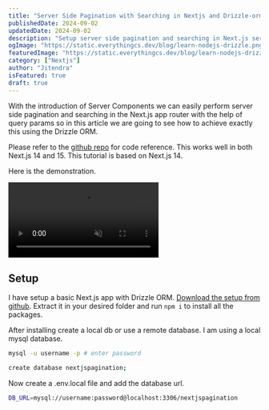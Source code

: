 ```yaml
---
title: "Server Side Pagination with Searching in Nextjs and Drizzle-orm"
publishedDate: 2024-09-02
updatedDate: 2024-09-02
description: "Setup server side pagination and searching in Next.js server components using Drizzle ORM"
ogImage: "https://static.everythingcs.dev/blog/learn-nodejs-drizzle.png"
featuredImage: "https://static.everythingcs.dev/blog/learn-nodejs-drizzle.png"
category: ["Nextjs"]
author: "Jitendra"
isFeatured: true
draft: true
---
```



With the introduction of Server Components we can easily perform server side pagination and searching in the Next.js app router with the help of query params so in this article we are going to see how to achieve exactly this using the Drizzle ORM.

Please refer to the [github repo](https://github.com/ksjitendra18/nextjs-pagination.git) for code reference. This works well in both Next.js 14 and 15. This tutorial is based on Next.js 14.

Here is the demonstration.

<video muted controls>
  <source src="https://static.everythingcs.dev/blog/pagination-nextjs-291023/nextjs-server-side-pagination-server-components-drizzle-orm.mp4" />
</video>

## Setup

I have setup a basic Next.js app with Drizzle ORM. [Download the setup from github](https://github.com/ksjitendra18/nextjs-pagination/archive/refs/heads/starter-code.zip). Extract it in your desired folder and run `npm i` to install all the packages.

After installing create a local db or use a remote database. I am using a local mysql database.

<CodeContainer fileName="terminal">

  ```bash 
  mysql -u username -p # enter password 
  ```

</CodeContainer>

<CodeContainer fileName="terminal">

```bash 
create database nextjspagination;
```

</CodeContainer>

Now create a .env.local file and add the database url.

<CodeContainer fileName="terminal">

```bash 
DB_URL=mysql://username:password@localhost:3306/nextjspagination 
```

</CodeContainer>
